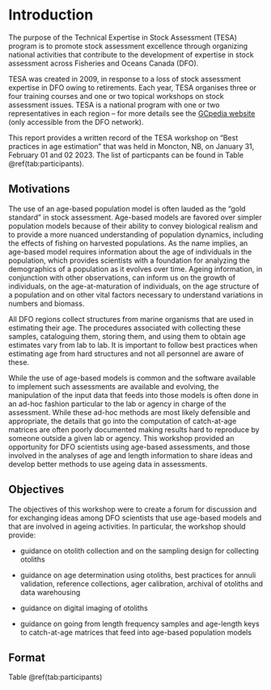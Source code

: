# Introduction {#sec:introduction}

The purpose of the Technical Expertise in Stock Assessment (TESA) program is to promote stock
assessment excellence through organizing national activities that contribute to the development of
expertise in stock assessment across Fisheries and Oceans Canada (DFO).

TESA was created in 2009, in response to a loss of stock assessment expertise in DFO owing
to retirements. Each year, TESA organises three or four training courses and one or two topical
workshops on stock assessment issues. TESA is a national program with one or two representatives
in each region – for more details see the [GCpedia website](http://www.gcpedia.gc.ca/wiki/DFO_Science_TESA_ETES) (only accessible from the DFO network).

This report provides a written record of the TESA workshop on "Best practices in age estimation" that was held in Moncton, NB, on January 31, February 01 and 02 2023. The list of particpants can be found in Table \@ref(tab:participants).

## Motivations

The use of an age-based population model is often lauded as the “gold standard” in stock assessment. Age-based models are favored over simpler population models because of their ability to convey biological realism and to provide a more nuanced understanding of population dynamics, including the effects of fishing on harvested populations. As the name implies, an age-based model requires information about the age of individuals in the population, which provides scientists with a foundation for analyzing the demographics of a population as it evolves over time. Ageing information, in conjunction with other observations, can inform us on the growth of individuals, on the age-at-maturation of individuals, on the age structure of a population and on other vital factors necessary to understand variations in numbers and biomass.

All DFO regions collect structures from marine organisms that are used in estimating their age. The procedures associated with collecting these samples, cataloguing them, storing them, and using them to obtain age estimates vary from lab to lab. It is important to follow best practices when estimating age from hard structures and not all personnel are aware of these.

While the use of age-based models is common and the software available to implement such assessments are available and evolving, the manipulation of the input data that feeds into those models is often done in an ad-hoc fashion particular to the lab or agency in charge of the assessment. While these ad-hoc methods are most likely defensible and appropriate, the details that go into the computation of catch-at-age matrices are often poorly documented making results hard to reproduce by someone outside a given lab or agency. This workshop provided an opportunity for DFO scientists using age-based assessments, and those involved in the analyses of age and length information to share ideas and develop better methods to use ageing data in assessments.

## Objectives

The objectives of this workshop were to create a forum for discussion and for exchanging ideas among DFO scientists that use age-based models and that are involved in ageing activities. In particular, the workshop should provide:

- guidance on otolith collection and on the sampling design for collecting otoliths 

- guidance on age determination using otoliths, best practices for annuli validation, reference collections, ager calibration, archival of otoliths and data warehousing 

- guidance on digital imaging of otoliths

- guidance on going from length frequency samples and age-length keys to catch-at-age matrices that feed into age-based population models

## Format

Table \@ref(tab:participants)

